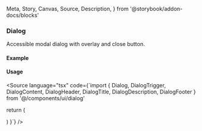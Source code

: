   Meta,
  Story,
  Canvas,
  Source,
  Description,
} from '@storybook/addon-docs/blocks'

<Meta of={DialogStories} />

### Dialog

Accessible modal dialog with overlay and close button.

#### Example

<Canvas>
  <Story of={DialogStories.Default} />
</Canvas>

#### Usage

<Source language="tsx" code={`import {
  Dialog, DialogTrigger, DialogContent,
  DialogHeader, DialogTitle, DialogDescription,
  DialogFooter
} from '@/components/ui/dialog'

  return (
    <Dialog>
      <DialogTrigger>Open</DialogTrigger>
      <DialogContent>
        <DialogHeader>
          <DialogTitle>Title</DialogTitle>
          <DialogDescription>Details</DialogDescription>
        </DialogHeader>
      </DialogContent>
    </Dialog>
  )
}`} />
